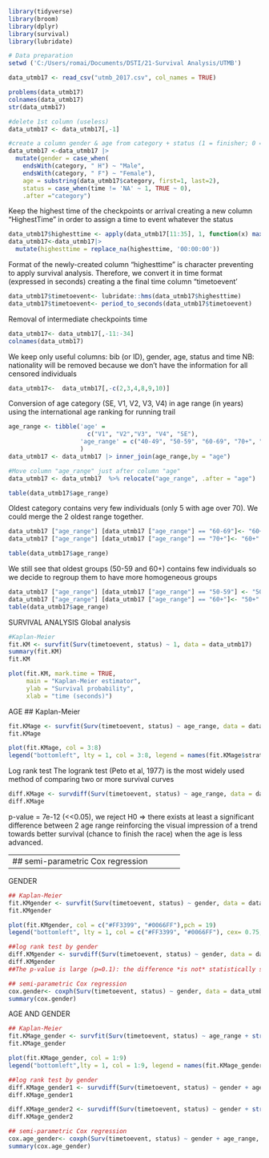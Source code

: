 ```r
library(tidyverse)
library(broom)
library(dplyr)
library(survival)
library(lubridate)
```

```r
# Data preparation
setwd ('C:/Users/romai/Documents/DSTI/21-Survival Analysis/UTMB')

data_utmb17 <- read_csv("utmb_2017.csv", col_names = TRUE)

problems(data_utmb17)
colnames(data_utmb17)
str(data_utmb17)
```

```r
#delete 1st column (useless)
data_utmb17 <- data_utmb17[,-1] 
```

```r
#create a column gender & age from category + status (1 = finisher; 0 = DNF / not finisher)
data_utmb17 <-data_utmb17 |>
  mutate(gender = case_when(
    endsWith(category, " H") ~ "Male",
    endsWith(category, " F") ~ "Female"),
    age = substring(data_utmb17$category, first=1, last=2),
    status = case_when(time != 'NA' ~ 1, TRUE ~ 0),
    .after ="category")
```

Keep the highest time of the checkpoints or arrival creating a new column "HighestTime" in order to assign a time to event whatever the status
```r
data_utmb17$highesttime <- apply(data_utmb17[11:35], 1, function(x) max(x, na.rm = TRUE))
data_utmb17<-data_utmb17|>
  mutate(highesttime = replace_na(highesttime, '00:00:00'))
```
Format of the newly-created column "highesttime" is character preventing to apply survival analysis. Therefore, we convert it in time format (expressed in seconds) creating a the final time column "timetoevent'
```r
data_utmb17$timetoevent<- lubridate::hms(data_utmb17$highesttime)
data_utmb17$timetoevent<- period_to_seconds(data_utmb17$timetoevent)

```

Removal of intermediate checkpoints time
```r
data_utmb17<- data_utmb17[,-11:-34]
colnames(data_utmb17)
```
We keep only useful columns: bib (or ID), gender, age, status and time
NB: nationality will be removed because we don't have the information for all censored individuals
```r
data_utmb17<-  data_utmb17[,-c(2,3,4,8,9,10)]
```


Conversion of age category (SE, V1, V2, V3, V4) in age range (in years) using the international age ranking for running trail
```r
age_range <- tibble('age' =
                      c("V1", "V2","V3", "V4", "SE"),
                    'age_range' = c("40-49", "50-59", "60-69", "70+", "23-39")
                    )
data_utmb17 <- data_utmb17 |> inner_join(age_range,by = "age")

#Move column "age_range" just after column "age"
data_utmb17 <- data_utmb17  %>% relocate("age_range", .after = "age")
```

```r
table(data_utmb17$age_range)
```
Oldest category contains very few individuals (only 5 with age over 70). We could merge the 2 oldest range together.

```r
data_utmb17 ["age_range"] [data_utmb17 ["age_range"] == "60-69"]<- "60+"
data_utmb17 ["age_range"] [data_utmb17 ["age_range"] == "70+"]<- "60+"
```

```r
table(data_utmb17$age_range)
```
We still see that oldest groups (50-59 and 60+) contains few individuals so we decide to regroup them to have more homogeneous groups
```r
data_utmb17 ["age_range"] [data_utmb17 ["age_range"] == "50-59"] <- "50+"
data_utmb17 ["age_range"] [data_utmb17 ["age_range"] == "60+"]<- "50+"
table(data_utmb17$age_range)
```

SURVIVAL ANALYSIS
Global analysis
```r
#Kaplan-Meier
fit.KM <- survfit(Surv(timetoevent, status) ~ 1, data = data_utmb17)
summary(fit.KM)
fit.KM

plot(fit.KM, mark.time = TRUE,
     main = "Kaplan-Meier estimator",
     ylab = "Survival probability",
     xlab = "time (seconds)")

```

AGE
## Kaplan-Meier
```r

fit.KMage <- survfit(Surv(timetoevent, status) ~ age_range, data = data_utmb17)
fit.KMage

plot(fit.KMage, col = 3:8)
legend("bottomleft", lty = 1, col = 3:8, legend = names(fit.KMage$strata))
```

Log rank test
The logrank test (Peto et al, 1977) is the most widely used method of comparing two or more survival curves

```r
diff.KMage <- survdiff(Surv(timetoevent, status) ~ age_range, data = data_utmb17)
diff.KMage

```
p-value = 7e-12  (<<0.05), we reject H0 => there exists at least a significant difference between 2 age range reinforcing the visual impression of a trend towards better survival (chance to finish the race) when the age is less advanced.

------------------------------------------------
## semi-parametric Cox regression
```r
cox.age<- coxph(Surv(timetoevent, status) ~ age_range, data = data_utmb17)
summary(cox.age)
```
The reference group is the youngest group (23-39). The Cox regression shows that the 2 other age group are statistically significant compared to the reference (p<<0.05)

---------------
GENDER
```r
## Kaplan-Meier
fit.KMgender <- survfit(Surv(timetoevent, status) ~ gender, data = data_utmb17)
fit.KMgender

plot(fit.KMgender, col = c("#FF3399", "#0066FF"),pch = 19)
legend("bottomleft", lty = 1, col = c("#FF3399", "#0066FF"), cex= 0.75, legend = names(fit.KMgender$strata))


```

```r
##log rank test by gender
diff.KMgender <- survdiff(Surv(timetoevent, status) ~ gender, data = data_utmb17)
diff.KMgender
##The p-value is large (p=0.1): the difference *is not* statistically significant.
```

```r
## semi-parametric Cox regression
cox.gender<- coxph(Surv(timetoevent, status) ~ gender, data = data_utmb17)
summary(cox.gender)
```


AGE AND GENDER
```r
## Kaplan-Meier
fit.KMage_gender <- survfit(Surv(timetoevent, status) ~ age_range + strata(gender), data = data_utmb17)
fit.KMage_gender

plot(fit.KMage_gender, col = 1:9)
legend("bottomleft",lty = 1, col = 1:9, legend = names(fit.KMage_gender$strata), cex= 0.6, box.lty=1)
```


```r
##log rank test by gender
diff.KMage_gender1 <- survdiff(Surv(timetoevent, status) ~ gender + age_range, data = data_utmb17)
diff.KMage_gender1

diff.KMage_gender2 <- survdiff(Surv(timetoevent, status) ~ gender + strata(age_range), data = data_utmb17)
diff.KMage_gender2
```

```r
## semi-parametric Cox regression
cox.age_gender<- coxph(Surv(timetoevent, status) ~ gender + age_range, data = data_utmb17)
summary(cox.age_gender)
```


